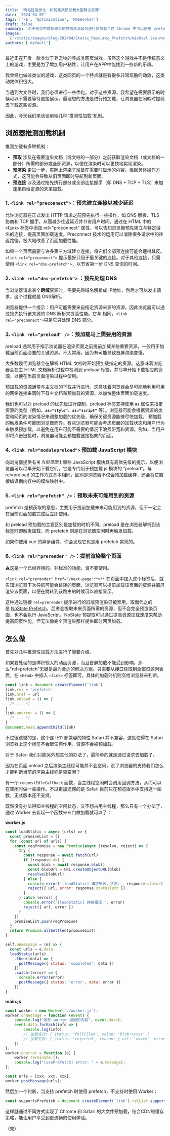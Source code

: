 ```yaml
---
title: '网站性能优化：如何高效预加载大型静态资源'
date: '2024-04-07'
tags: ['FE', 'Optimization', 'WebWorker']
draft: false
summary: '对于网页中体积较大的静态资源如何进行预加载？在 Chrome 中可以使用 prefetch， 而在 Safari 中可以使用 Worker 新起一个线程进行加载 …'
images:
  ['/static/images/blog/202404/Static_Resource_Prefetch/michael-lee-nwxwMWXLRpo-unsplash.webp']
authors: ['default']
---
```


最近正在开发一款类似于养宠物的养成类网页游戏。虽然这个游戏并不是传统意义上的游戏，主要是为了增加用户粘性，让用户在APP中能找到一些新的乐趣。

我曾经也做过类似的游戏，这类网页的一个特点就是有很多非常炫酷的动效，这类动效体积很大。

当遇到大文件时，我们必须进行一些优化。对于这些资源，我希望在需要展示的时候可以不需要等待直接展示。最理想的方法是进行预加载，让浏览器在闲暇时提前去下载这些资源。

因此，今天我们来谈谈前端几种“推测性加载”机制。

## 浏览器推测加载机制

推测加载有多种机制：

- **预取**
  涉及在需要渲染文档（或文档的一部分）之前获取渲染文档（或文档的一部分）所需的部分或全部资源，以便在渲染时可以更快地实现渲染。
- **预渲染**
  更进一步，实际上渲染了准备在需要时显示的内容。根据具体操作方式，这可能会导致从旧页面即时导航到新页面。
- **预连接**
  涉及通过抢先执行部分或全部连接握手（即 DNS + TCP + TLS）来加速来自给定源的未来加载。

### **1. `<link rel=”preconnect”>`：预先建立连接以减少延迟**

允许浏览器在正式发出 HTTP 请求之前预先执行一些操作，如 DNS 解析、TLS 协商和 TCP 握手，从而减少往返延迟并节省用户时间。通过在 HTML 中的 **`<link>`** 标签中添加 rel="preconnect" 属性，可以告知浏览器预先建立与特定域名的连接，提高页面加载速度。Preconnect 技术的运用可以消除很多请求中的往返路径，极大地改善了页面加载性能。

如果一个页面需要与许多第三方域建立连接，将它们全部预连接可能会适得其反。`<link rel="preconnect">` 提示最好只用于最关键的连接。对于其他连接，只需使用 `<link rel="dns-prefetch">`，以节省第一步 DNS 查询的时间。

### **2. `<link rel="dns-prefetch">` ：预先处理 DNS**

当浏览器请求某个**跨域**资源时，需要先将域名解析成 IP地址，然后才可以发出请求，这个过程就是 DNS解析。

浏览器提供一个提示：用户可能需要来自指定资源来源的资源，因此浏览器可以通过抢先执行该来源的 DNS 解析来提高性能。它与 相同，`<link rel="preconnect">`只是它只处理 DNS 部分。

### 3. `<link rel="preload" />`：预加载马上需要用的资源

preload 通常用于指示浏览器在渲染页面之前提前加载某些重要资源，一般用于加载当前页面必要的关键资源。不太常用，因为有可能导致首屏渲染变慢。

大多数现代浏览器会在解析 HTML 文档时开始预加载指定的资源。这意味着浏览器会在主 HTML 文档解析过程中检测到 preload 标签，并尽早开始下载相应的资源，以便在当前页面渲染过程中使用。

预加载的资源通常与主文档的下载并行进行。这意味着浏览器会尽可能地利用可用的网络连接来同时下载主文档和预加载的资源，以加快整体页面加载速度。

我们也可以对 preload 的优先级进行控制，preload 标签支持使用 **`as`** 属性来指定资源的类型（例如，**`as="style"`**、**`as="script"`** 等）。浏览器可能会根据资源的类型和网页的渲染情况来调整加载的优先级，确保关键资源能够尽快加载。 预加载的触发条件可能因浏览器而异。有些浏览器可能会考虑页面的加载状态和用户行为来触发预加载，以避免在用户可能不需要的情况下浪费带宽和资源。例如，当用户即将点击链接时，浏览器可能会预加载链接指向的页面。

### **4. `<link rel="modulepreload">` 预加载 JavaScript 模块**

向浏览器提供有关*当前页面*上哪些 JavaScript 模块具有高优先级的提示，以便浏览器可以尽早开始下载它们。它是专门用于预加载 js 模块的 “preload”。与 rel=preload 的工作方式基本相同，区别是浏览器不仅会预加载缓存，还会将它直接编译倒内存中的模块映射中。

### **5. `<link rel="prefetch" />`：预取未来可能用到的资源**

prefetch 是预获取的意思，主要用于提前加载未来可能用到的资源，但不一定会在当前页面加载完成后立即使用。

和 preload 预加载的主要区别是加载的时机不同，preload 是在浏览器解析到该标签时即触发加载，而 prefetch 则是在浏览器空闲时再触发加载。

如果你使用 vue 的异步组件，你会发现它也是用 prefetch 实现的。

### **6. `<link rel="prerender" />`：提前渲染整个页面**

⚠️这是一个已经弃用的、非标准的功能，请不要使用。

`<link rel="prerender" href="/next-page"**>**` 在页面中加入这个标签后，就告知浏览器下次导航可能会跳转的页面，浏览器可以提前加载该页面的资源并离屏渲染该页面，以便在跳转到该路由的时候可以直接显示。

这种通过链接 `rel=prerender` 提示进行的旧版预渲染已被弃用，取而代之的是 [NoState Prefetch](https://developer.chrome.com/blog/nostate-prefetch?hl=zh-cn)，后者会提取未来页面所需的资源，但不会完全预渲染页面，也不会执行 JavaScript。NoState 预提取可以通过提高资源加载速度来帮助提高网页性能，但无法像完全预渲染那样提供即时网页加载。

## 怎么做

首先对几种推测性加载方法进行了简要介绍。

如果要处理的是体积较大的动画资源，而且首屏加载不能受到影响，那么"rel=prefetch"无疑是最为合适的解决方案。只需要从接口获取到全部资源列表后，在 `<head>` 中插入 `<link>` 标签即可，具体的加载时机则交给浏览器来判断。

```js showLineNumbersx
const link = document.createElement('link')
link.rel = 'prefetch'
link.href = url
link.onload = () => {
  /* ... */
}
link.onerror = () => {
  /* ... */
}
document.head.appendChild(link)
```

不过很遗憾的是，这个连 IE11 都兼容的特性 Safari 并不兼容，这就使得在 Safari 浏览器上这个标签不会起任何作用，资源不会被预加载。

对于 Safari 我们只能另外想其他的办法了，最简单的就是通过请求去加载了。

因为在页面 onload 之后渲染主线程可能并不会空闲，没了浏览器的支持我们怎么才能判断当前的渲染主线程是否空闲？

有一个 `requestIdleCallback` 函数，当主线程空闲时会调用回调方法，从而可以在空闲时做一些操作。不过更加遗憾的是 Safari 目前只在预览版本中支持这一函数，正式版本还不支持。

既然没有办法得知主线程的空闲状态，又不想占用主线程，那么只有一个办法了，通过 Worker 去新起一个函数来专门做加载就可以了：

**worker.js**

```js showLineNumbersx
const loadStatic = async (urls) => {
  const promiseList = []
  for (const url of urls) {
    const reqPromise = new Promise(async (resolve, reject) => {
      try {
        const response = await fetch(url)
        if (response.ok) {
          const blob = await response.blob()
          const blobUrl = URL.createObjectURL(blob)
          resolve(blobUrl)
        } else {
          console.error('[loadStatic] 请求失败，状态:', response.status)
          reject({ url, error: response.statusText })
        }
      } catch (error) {
        console.error('[loadStatic] 网络错误:', error)
        reject({ url, error })
      }
    })
    promiseList.push(reqPromise)
  }
  return Promise.allSettled(promiseList)
}

self.onmessage = (e) => {
  const urls = e.data
  loadStatic(urls)
    .then((data) => {
      postMessage({ status: 'completed', data })
    })
    .catch((error) => {
      console.error(error)
      postMessage({ status: 'error', data: error })
    })
}
```

**main.js**

```js showLineNumbersx
const worker = new Worker('./worker.js');
worker.onmessage = function (event) {
    console.log("收到 worker 返回的内容", event.data);
    event.data.forEach(info => {
	    console.log(info);
	    // 加载成功: { status: 'fulfilled', value: 'blob:xxxxx' }
	    // 加载失败: { status: 'rejected', reason: { url: 'xxxxx', error: 'Not Found' } }
    })
};
worker.onerror = function (e) {
    worker.terminate.();
    console.log("[usePrefetch] error: " + e.message);
};

const urls = [xxx, xxx, xxx];
worker.postMessage(urls);
```

然后加一个判断，当支持 prefetch 时使用 prefetch，不支持时使用 Worker：

```js showLineNumbersx
const supportsPrefetch = document.createElement('link').relList.supports('prefetch')
```

这样就通过不同方式实现了 Chrome 和 Safari 的大文件预加载，结合CDN的缓存策略，能让用户享受到更流畅的使用体验。

（完）
